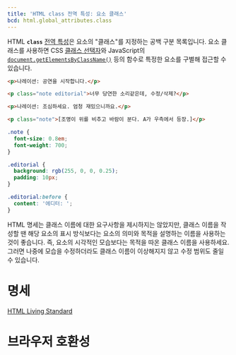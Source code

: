 ```yaml
---
title: 'HTML class 전역 특성: 요소 클래스'
bcd: html.global_attributes.class
---
```


HTML **`class`** [전역 특성](.)은 요소의 "클래스"를 지정하는 공백 구분 목록입니다. 요소 클래스를 사용하면 CSS [클래스 선택자](https://developer.mozilla.org/en-US/docs/Web/CSS/Class_selectors)와 JavaScript의 [`document.getElementsByClassName()`](https://developer.mozilla.org/en-US/docs/Web/API/Document/getElementsByClassName) 등의 함수로 특정한 요소를 구별해 접근할 수 있습니다.

```html hidden name=demo
<p>나레이션: 공연을 시작합니다.</p>

<p class="note editorial">너무 당연한 소리같은데, 수정/삭제?</p>

<p>나레이션: 조심하세요. 엄청 재밌으니까요.</p>

<p class="note">[조명이 위를 비추고 바람이 분다. A가 우측에서 등장.]</p>
```

```css hidden name=demo
.note {
  font-size: 0.8em;
  font-weight: 700;
}

.editorial {
  background: rgb(255, 0, 0, 0.25);
  padding: 10px;
}

.editorial:before {
  content: '에디터: ';
}
```

<LiveExample height={240} lang="html" name="demo" />

HTML 명세는 클래스 이름에 대한 요구사항을 제시하지는 않았지만, 클래스 이름을 작성할 땐 해당 요소의 표시 방식보다는 요소의 의미와 목적을 설명하는 이름을 사용하는 것이 좋습니다. 즉, 요소의 시각적인 모습보다는 목적을 따온 클래스 이름을 사용하세요. 그러면 나중에 모습을 수정하더라도 클래스 이름이 이상해지지 않고 수정 범위도 줄일 수 있습니다.

# 명세

[HTML Living Standard](https://html.spec.whatwg.org/multipage/elements.html#classes)

# 브라우저 호환성

<BrowserCompat data={props.bcd} />
